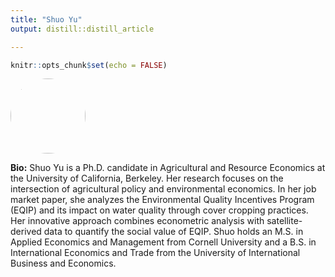 ```yaml
---
title: "Shuo Yu"
output: distill::distill_article

---
```


```r
knitr::opts_chunk$set(echo = FALSE)
```


:::float-left

<img src="images/Shuo_Yu.jpg" style="width: 120px; height: 120px; object-fit: cover; border-radius: 50%;">

**Bio:** Shuo Yu is a Ph.D. candidate in Agricultural and Resource Economics at the University of California, Berkeley. Her research focuses on the intersection of agricultural policy and environmental economics. In her job market paper, she analyzes the Environmental Quality Incentives Program (EQIP) and its impact on water quality through cover cropping practices. Her innovative approach combines econometric analysis with satellite-derived data to quantify the social value of EQIP. Shuo holds an M.S. in Applied Economics and Management from Cornell University and a B.S. in International Economics and Trade from the University of International Business and Economics. 


:::









